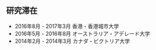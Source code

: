 ## 研究滞在

* 2016年8月 - 2017年3月 香港・香港城市大学
* 2016年5月 - 2016年8月 オーストラリア・アデレード大学
* 2014年2月 - 2014年3月 カナダ・ビクトリア大学
